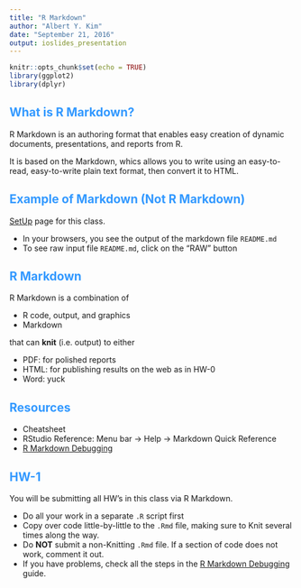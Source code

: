 ```yaml
---
title: "R Markdown"
author: "Albert Y. Kim"
date: "September 21, 2016"
output: ioslides_presentation
---
```


<style>
h2 { 
 color: #3399ff;		
}
h3 { 
 color: #3399ff;		
}
slides > slide.backdrop {
  background: white;
}
</style>


```r
knitr::opts_chunk$set(echo = TRUE)
library(ggplot2)
library(dplyr)
```




## What is R Markdown?

R Markdown is an authoring format that enables easy creation of dynamic
documents, presentations, and reports from R.

It is based on the Markdown, whics allows you to write using an easy-to-read,
easy-to-write plain text format, then convert it to HTML.




## Example of Markdown (Not R Markdown)

[SetUp](https://github.com/Middlebury-Data-Science/SetUp/blob/master/README.md) page for this class. 

* In your browsers, you see the output of the markdown file `README.md`
* To see raw input file `README.md`, click on the "RAW" button




## R Markdown

R Markdown is a combination of

* R code, output, and graphics
* Markdown

that can **knit** (i.e. output) to either

* PDF: for polished reports
* HTML: for publishing results on the web as in HW-0
* Word: yuck




## Resources

* Cheatsheet
* RStudio Reference: Menu bar -> Help -> Markdown Quick Reference
* [R Markdown Debugging](https://docs.google.com/document/d/1P7IyZ4On9OlrCOhygFxjC7XhQqyw8OludwChz-uFd_o/edit?usp=sharing)




## HW-1

You will be submitting all HW's in this class via R Markdown.

* Do all your work in a separate `.R` script first
* Copy over code little-by-little to the `.Rmd` file, making sure to Knit several times along the way.
* Do **NOT** submit a non-Knitting `.Rmd` file. If a section of code does not work, comment it out.
* If you have problems, check all the steps in the [R Markdown Debugging](https://docs.google.com/document/d/1P7IyZ4On9OlrCOhygFxjC7XhQqyw8OludwChz-uFd_o/edit?usp=sharing) guide.

